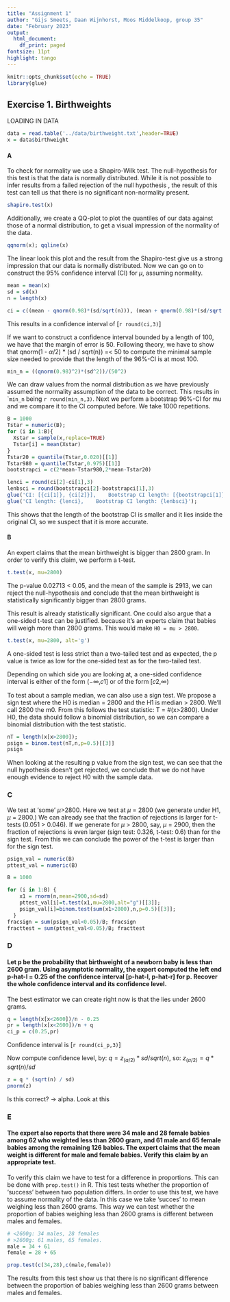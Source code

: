 ```yaml
---
title: "Assignment 1"
author: "Gijs Smeets, Daan Wijnhorst, Moos Middelkoop, group 35"
date: "February 2023"
output:
  html_document:
    df_print: paged
fontsize: 11pt
highlight: tango
---
```


```r
knitr::opts_chunk$set(echo = TRUE)
library(glue)
```

## Exercise 1. Birthweights

LOADING IN DATA
```r
data = read.table('../data/birthweight.txt',header=TRUE)
x = data$birthweight
```

#### A
To check for normality we use a Shapiro-Wilk test. The null-hypothesis for this test is that the data is normally distributed. While it is not possible to infer results from a failed rejection of the null hypothesis , the result of this test can tell us that there is no significant non-normality present.

```r
shapiro.test(x)
```

Additionally, we create a QQ-plot to plot the quantiles of our data against those of a normal distribution, to get a visual impression of the normality of the data.

```r
qqnorm(x); qqline(x)
```

The linear look this plot and the result from the Shapiro-test give us a strong impression that our data is normally distributed. Now we can go on to construct the 95% confidence interval (CI) for $\mu$, assuming normality.

```r
mean = mean(x)
sd = sd(x)
n = length(x)

ci = c((mean - qnorm(0.98)*(sd/sqrt(n))), (mean + qnorm(0.98)*(sd/sqrt(n))))
```

This results in a confidence interval of [`r round(ci,3)`]

If we want to construct a confidence interval bounded by a length of 100, we have that the margin of error is 50. Following theory, we have to show that qnorm(1 - $\alpha$/2) * (sd / sqrt(n)) =< 50 to compute the minimal sample size needed to provide that the length of the 96%-CI is at most 100.
```r
min_n = ((qnorm(0.98)^2)*(sd^2))/(50^2)
```
We can draw values from the normal distribution as we have previously assumed the normality assumption of the data to be correct. This results in ``min_n` being `r round(min_n,3)`. Next we perform a bootstrap 96%-CI for mu and we compare it to the CI computed before. We take 1000 repetitions.

```r
B = 1000
Tstar = numeric(B);
for (i in 1:B){
  Xstar = sample(x,replace=TRUE)
  Tstar[i] = mean(Xstar)
}
Tstar20 = quantile(Tstar,0.020)[[1]]
Tstar980 = quantile(Tstar,0.975)[[1]]
bootstrapci = c(2*mean-Tstar980,2*mean-Tstar20)

lenci = round(ci[2]-ci[1],3)
lenbsci = round(bootstrapci[2]-bootstrapci[1],3)
glue('CI: [{ci[1]}, {ci[2]}],    Bootstrap CI length: [{bootstrapci[1]}, {bootstrapci[2]}]')
glue('CI length: {lenci},    Bootstrap CI length: {lenbsci}');
```

This shows that the length of the bootstrap CI is smaller and it lies inside the original CI, so we suspect that it is more accurate.

 
#### B

An expert claims that the mean birthweight is bigger than 2800 gram. In order to verify this claim, we perform a t-test.
```r
t.test(x, mu=2800)
```
The p-value 0.02713 < 0.05, and the mean of the sample is 2913, we can reject the null-hypothesis and conclude that the mean birthweight is statistically significantly bigger than 2800 grams.

This result is already statistically significant. One could also argue that a one-sided t-test can be justified. because it's an experts claim that babies will weigh more than 2800 grams.
This would make `H0 = mu > 2800`. 

```r
t.test(x, mu=2800, alt='g')
```

A one-sided test is less strict than a two-tailed test and as expected, the p value is twice as low for the one-sided test as for the two-tailed test. 

Depending on which side you are looking at, a one-sided confidence interval is either of the form (−∞,𝑐1] or of the form [𝑐2,∞)

To test about a sample median, we can also use a sign test. We propose a sign test where the H0 is median = 2800 and the H1 is median > 2800. We'll call 2800 the m0. From this follows the test statistic: T = #(x>2800). Under H0, the data should follow a binomial distribution, so we can compare a binomial distribution with the test statistic.
```r
nT = length(x[x>2800]); 
psign = binom.test(nT,n,p=0.5)[[3]]
psign
```

When looking at the resulting p value from the sign test, we can see that the null hypothesis doesn't get rejected, we conclude that we do not have enough evidence to reject H0 with the sample data.

### C
We test at 'some' $\mu$>2800. Here we test at $\mu$ = 2800 (we generate under H1, $\mu$ = 2800.) We can already see that the fraction of rejections is larger for t-tests (0.051 > 0.046). If we generate for $\mu$ > 2800, say, $\mu$ = 2900, then the fraction of rejections is even larger (sign test: 0.326, t-test: 0.6) than for the sign test. From this we can conclude the power of the t-test is larger than for the sign test.

```r
psign_val = numeric(B)
pttest_val = numeric(B)

B = 1000

for (i in 1:B) {
    x1 = rnorm(n,mean=2900,sd=sd)
    pttest_val[i]=t.test(x1,mu=2800,alt="g")[[3]]; 
    psign_val[i]=binom.test(sum(x1>2800),n,p=0.5)[[3]]; 
  }
fracsign = sum(psign_val<0.05)/B; fracsign
fracttest = sum(pttest_val<0.05)/B; fracttest
```


### D
#### Let p be the probability that birthweight of a newborn baby is less than 2600 gram. Using asymptotic normality, the expert computed the left end p-hat-l = 0.25 of the confidence interval [p-hat-l, p-hat-r] for p. Recover the whole confidence interval and its confidence level.

The best estimator we can create right now is that the  lies under 2600 grams.

```r
q = length(x[x<2600])/n - 0.25
pr = length(x[x<2600])/n + q
ci_p = c(0.25,pr)
```
Confidence interval is [`r round(ci_p,3)`]

Now compute confidence level, by: $q = z_(a/2) * sd/sqrt(n)$, so: $z_(a/2) = q * sqrt(n) / sd$
```r
z = q * (sqrt(n) / sd)
pnorm(z)
```

Is this correct? -> alpha. Look at this

### E
#### The expert also reports that there were 34 male and 28 female babies among 62 who weighted less than 2600 gram, and 61 male and 65 female babies among the remaining 126 babies. The expert claims that the mean weight is different for male and female babies. Verify this claim by an appropriate test.

To verify this claim we have to test for a difference in proportions. This can be done with `prop.test()` in R. This test tests whether the proportion of 'success' between two population differs. In order to use this test, we have to assume normality of the data. In this case we take 'succes' to mean weighing less than 2600 grams. This way we can test whether the proportion of babies weighing less than 2600 grams is different between males and females.

```r
# <2600g: 34 males, 28 females
# >2600g: 61 males, 65 females.
male = 34 + 61
female = 28 + 65

prop.test(c(34,28),c(male,female))
```
The results from this test show us that there is no significant difference between the proportion of babies weighing less than 2600 grams between males and females.
